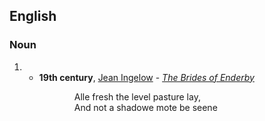==English==

===Noun===
{{en-noun}}

# {{obsolete spelling of|shadow}}
#*'''19th century''', [[w:Jean Ingelow|Jean Ingelow]] - ''[[s:The Brides of Enderby|The Brides of Enderby]]''
#::Alle fresh the level pasture lay,
#::And not a shadowe mote be seene